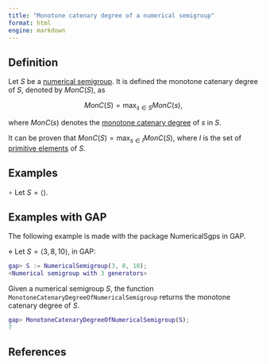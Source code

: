 ```yaml
---
title: "Monotone catenary degree of a numerical semigroup"
format: html
engine: markdown
---
```


<!-- -->

## Definition

Let $S$ be a [numerical semigroup](../Basic-concepts/Numerical-semigroup.qmd). It is defined the monotone catenary degree of $S$, denoted by $MonC(S)$, as

$$
MonC(S) = \max_{s \in S} MonC(s),
$$

where $MonC(s)$ denotes the [monotone catenary degree](Monotone-catenary-degree-element.qmd) of $s$ in $S$. 

It can be proven that $MonC(S) = \max_{s \in I} MonC(S)$, where $I$ is the set of [primitive elements](../Basic-concepts/Primitive-element.qmd) of $S$.

## Examples

$\circ$ Let $S = \langle \rangle$.


## Examples with GAP

The following example is made with the package NumericalSgps in GAP.

$\diamond$ Let $S = \langle 3, 8, 10 \rangle$, in GAP:

```gap
gap> S := NumericalSemigroup(3, 8, 10);
<Numerical semigroup with 3 generators>
```

Given a numerical semigroup $S$, the function `MonotoneCatenaryDegreeOfNumericalSemigroup` returns the monotone catenary degree of $S$.

```gap
gap> MonotoneCatenaryDegreeOfNumericalSemigroup(S);
7
```

## References

